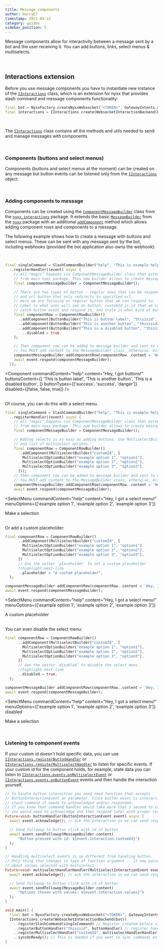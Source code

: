 ```yaml
---
title: Message components
author: HarryET
timestamp: 2021-09-22
category: guides
sidebar_position: 5
---
```



Message components allow for interactivity between a message sent by a bot and the user receiving it. You can add buttons, links, select menus & multiselects.

<br />

## Interactions extension

Before you use message components you have to instantiate new instance of the [`IInteractions`] class, which is an extension for nyxx that provides slash command and message components functionality:

```dart
final bot = NyxxFactory.createNyxxWebsocket("<TOKEN>", GatewayIntents.allUnprivileged);
final interactions = IInteractions.create(WebsocketInteractionBackend(bot));
```

<br />

The [`IInteractions`] class contains all the methods and utils needed to send and manage messages with components.

<br />

### Components (buttons and select menus)

Components (buttons and select menus at the moment) can be created on any message but button events can be listened only from the [`IInteractions`] object.

<br />

### Adding components to message

Components can be created using the [`ComponentMessageBuilder`] class from the [`nyxx_interactions`] package. It extends the basic
[`MessageBuilder`] from the [`nyxx`] package with an additional [`addComponent`] method which allows adding component rows and
components to a message.

The following example shows how to create a message with buttons and select menus. These can be sent with any message
sent by the bot, including webhooks (provided the bot application also owns the webhook):

<br />

```dart
final singleCommand = SlashCommandBuilder("help", "This is example help command", [])
  ..registerHandler((event) async {
    // All "magic" happens via ComponentMessageBuilder class that extends MessageBuilder
    // from main nyxx package. This new builder allows to create message with components.
    final componentMessageBuilder = ComponentMessageBuilder();

    // There are two types of button - regular ones that can be responded to an interaction
    // and url button that only redirects to specified url.
    // Here we are focusing on regular button that we can respond to.
    // Label is what user will see on button, customId is id that we ca use later to
    // catch button event and respond to, and style is what kind of button we want create.
    final componentRow = ComponentRowBuilder()
      ..addComponent(ButtonBuilder("This is button label", "thisisid", ButtonStyle.success))
      ..addComponent(ButtonBuilder("This is another button", "thisisid2", ButtonStyle.success))
      ..addComponent(ButtonBuilder("This is a disabled button", "thisisid3", ButtonStyle.danger)
        ..disabled = true,
    );

    // Then component row can be added to message builder and sent to user.
    // You MUST add content to the MessageBuilder class, otherwise, Discord will throw an error.
    componentMessageBuilder.addComponentRow(componentRow..content = 'Hey, I got buttons!');
    await event.respond(componentMessageBuilder);
  });
```

<Component
  commandContent="help"
  content="Hey, I got buttons!"
  buttonsContent={[
    'This is button label',
    'This is another button',
    'This is a disabled button',
  ]}
  buttonTypes={['success', 'success', 'danger']}
  disabled={[false, false, true]}
/>

<br />
Of course, you can do this with a select menu.

```dart
final singleCommand = SlashCommandBuilder("help", "This is example help command", [])
  ..registerHandler((event) async {
    // All "magic" happens via ComponentMessageBuilder class that extends MessageBuilder
    // from main nyxx package. This new builder allows to create message with components.
    final componentMessageBuilder = ComponentMessageBuilder();

    // Adding selects is as easy as adding buttons. Use MultiselectBuilder with custom id
    // and list of multiselect options.
    final componentRow = ComponentRowBuilder()
      ..addComponent(MultiselectBuilder("customId", [
        MultiselectOptionBuilder("example option 1", "option1"),
        MultiselectOptionBuilder("example option 2", "option2"),
        MultiselectOptionBuilder("example option 3", "option3"),
      ]));
    // Then component row can be added to message builder and sent to user.
    // You MUST add content to the MessageBuilder class, otherwise, Discord will throw an error.
    componentMessageBuilder.addComponentRow(componentRow..content = 'Hey, I got a select menu!');
    await event.respond(componentMessageBuilder);
```

<SelectMenu
  commandContent="help"
  content="Hey, I got a select menu!"
  menuOptions={['example option 1', 'example option 2', 'example option 3']}
>
  Make a selection
</SelectMenu>

<br />
Or add a custom placeholder:

```dart
final componentRow = ComponentRowBuilder()
      ..addComponent(MultiselectBuilder("customId", [
        MultiselectOptionBuilder("example option 1", "option1"),
        MultiselectOptionBuilder("example option 2", "option2"),
        MultiselectOptionBuilder("example option 3", "option3"),
      ])
      // Use the setter `placeholder` to set a custom placeholder
      //highlight-next-line
      ..placeholder = "A custom placeholder",
  );

componentMessageBuilder.addComponentRow(componentRow..content = 'Hey, I got a select menu!');
await event.respond(componentMessageBuilder);
```

<SelectMenu
  commandContent="help"
  content="Hey, I got a select menu!"
  menuOptions={['example option 1', 'example option 2', 'example option 3']}
>
  A custom placeholder
</SelectMenu>

<br />
You can even disable the select menu:

```dart
final componentRow = ComponentRowBuilder()
      ..addComponent(MultiselectBuilder("customId", [
        MultiselectOptionBuilder("example option 1", "option1"),
        MultiselectOptionBuilder("example option 2", "option2"),
        MultiselectOptionBuilder("example option 3", "option3"),
      ])
      // Use the setter `disabled` to disable the select menu
      //highlight-next-line
      ..disabled = true,
  );

componentMessageBuilder.addComponentRow(componentRow..content = 'Hey, I got a select menu!');
await event.respond(componentMessageBuilder);
```

<SelectMenu
  commandContent="help"
  content="Hey, I got a select menu!"
  menuOptions={['example option 1', 'example option 2', 'example option 3']}
  disabled
>
  Make a selection
</SelectMenu>

<br />

### Listening to component events

If your custom id doesn't hold specific data, you can use [`IInteractions.registerButtonHandler`] or [`IInteractions.registerMultiselectHandler`]
to listen for specific events. If your custom id for the component holds, for example, state data you can listen to
[`IInteractions.events.onMultiselectEvent`] or [`IInteractions.events.onButtonEvent`] events and then handle the interaction yourself.

```dart
// To handle button interaction you need need function that accepts
// ButtonInteractionEvent as parameter. Since button event is interaction like
// slash command it needs to acknowledged and/or responded.
// If you know that command handler would take more that 3 second to complete
// you would need to acknowledge and then respond later with proper result.
Future<void> buttonHandler(ButtonInteractionEvent event) async {
  await event.acknowledge(); // ack the interaction so we can send response later

  // Send followup to button click with id of button
  await event.sendFollowup(MessageBuilder.content(
      "Button pressed with id: ${event.interaction.customId}")
  );
}

// Handling multiselect events is no different from handling button.
// Only thing that changes is type of function argument -- it now passes information
// about values selected with multiselect
Future<void> multiselectHandlerHandler(MultiselectInteractionEvent event) async {
  await event.acknowledge(); // ack the interaction so we can send response later

  // Send followup to button click with id of button
  await event.sendFollowup(MessageBuilder.content(
      "Options chosen with values: ${event.interaction.values}")
  );
}

void main() {
  final bot = NyxxFactory.createNyxxWebsocket("<TOKEN>", GatewayIntents.allUnprivileged);
  IInteractions.create(WebsocketInteractionBackend(bot))
    ..registerSlashCommand(singleCommand) // Register created before slash command
    ..registerButtonHandler("thisisid", buttonHandler) // register handler for button with id: thisisid
    ..registerMultiselectHandler("customId", multiselectHandlerHandler) // register handler for multiselect with id: customId
    ..syncOnReady(); // This is needed if you want to sync commands on bot startup.
}
```

[`nyxx`]: https://github.com/nyxx-discord/nyxx
[`nyxx_interactions`]: https://github.com/nyxx-discord/nyxx_interactions
[`messagebuilder`]: https://pub.dev/documentation/nyxx/latest/nyxx/MessageBuilder-class.html
[`iinteractions`]: https://pub.dev/documentation/nyxx_interactions/latest/nyxx_interactions/IInteraction-class.html
[`componentmessagebuilder`]: https://pub.dev/documentation/nyxx_interactions/latest/nyxx_interactions/ComponentMessageBuilder-class.html
[`addcomponent`]: https://pub.dev/documentation/nyxx_interactions/latest/nyxx_interactions/ComponentRowBuilder/addComponent.html
[`iinteractions.registerbuttonhandler`]: https://pub.dev/documentation/nyxx_interactions/latest/nyxx_interactions/IInteractions/registerButtonHandler.html
[`iinteractions.registermultiselecthandler`]: https://pub.dev/documentation/nyxx_interactions/latest/nyxx_interactions/IInteractions/registerMultiselectHandler.html
[`iinteractions.events.onmultiselectevent`]: https://pub.dev/documentation/nyxx_interactions/latest/nyxx_interactions/IEventController/onMultiselectEvent.html
[`iinteractions.events.onbuttonevent`]: https://pub.dev/documentation/nyxx_interactions/latest/nyxx_interactions/IEventController/onButtonEvent.html
